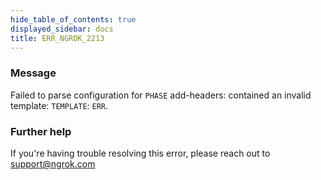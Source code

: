 ```yaml
---
hide_table_of_contents: true
displayed_sidebar: docs
title: ERR_NGROK_2213
---
```


### Message

Failed to parse configuration for `PHASE` add-headers: contained an invalid template: `TEMPLATE`: `ERR`.

### Further help

If you're having trouble resolving this error, please reach out to [support@ngrok.com](mailto:support@ngrok.com?subject=Help%20with%20ERR_NGROK_2213)
